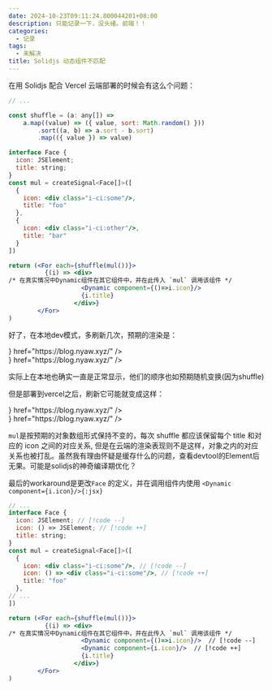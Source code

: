 ```yaml
---
date: 2024-10-23T09:11:24.800044201+08:00
description: 只能记录一下，没头绪。前端！！
categories:
  - 记录
tags:
  - 未解决
title: Solidjs 动态组件不匹配
---
```



在用 Solidjs 配合 Vercel 云端部署的时候会有这么个问题：

```jsx
// ...

const shuffle = (a: any[]) =>
	a.map((value) => ({ value, sort: Math.random() }))
		.sort((a, b) => a.sort - b.sort)
		.map(({ value }) => value)

interface Face {
  icon: JSElement;
  title: string;
}
const mul = createSignal<Face[]>([
  {
    icon: <div class="i-ci:some"/>,
    title: "foo"
  },
  {
    icon: <div class="i-ci:other"/>,
    title: "bar"
  }
])

return (<For each={shuffle(mul())}>
          {(i) => <div>
/* 在真实情况中Dynamic组件在其它组件中，并在此传入 `mul` 调用该组件 */
                    <Dynamic component={()=>i.icon}/>
                    {i.title}
                  </div>}
        </For>
)
```

好了，在本地dev模式，多刷新几次，预期的渲染是：

<div class="flex gap-4">
  <QuickLinks title="foo" icon={() => <div class="i-material-symbols:captive-portal w-10 h-10 text-sprout-500" />} href="https://blog.nyaw.xyz/" />
  <QuickLinks title="bar" icon={() => <div class="i-material-symbols:grid-3x3-rounded w-10 h-10 text-sprout-500" />} href="https://blog.nyaw.xyz/" />
</div>

实际上在本地也确实一直是正常显示，他们的顺序也如预期随机变换(因为shuffle)

但是部署到vercel之后，刷新它可能就变成这样：


<div class="flex gap-4">
  <QuickLinks title="bar" icon={() => <div class="i-material-symbols:captive-portal w-10 h-10 text-sprout-500" />} href="https://blog.nyaw.xyz/" />
  <QuickLinks title="foo" icon={() => <div class="i-material-symbols:grid-3x3-rounded w-10 h-10 text-sprout-500" />} href="https://blog.nyaw.xyz/" />
</div>

`mul`是按预期的对象数组形式保持不变的，每次 shuffle 都应该保留每个 title 和对应的 icon 之间的对应关系, 但是在云端的渲染表现则不是这样，对象之内的对应关系也被打乱。虽然我有理由怀疑是缓存什么的问题，查看devtool的Element后无果。可能是solidjs的神奇编译期优化？

最后的workaround是更改`Face` 的定义，并在调用组件内使用 `<Dynamic component={i.icon}/>{:jsx}`


```jsx
// ...
interface Face {
  icon: JSElement; // [!code --]
  icon: () => JSElement; // [!code ++]
  title: string;
}
const mul = createSignal<Face[]>([
  {
    icon: <div class="i-ci:some"/>, // [!code --]
    icon: () => <div class="i-ci:some"/>, // [!code ++]
    title: "foo"
  },
// ...
])

return (<For each={shuffle(mul())}>
          {(i) => <div>
/* 在真实情况中Dynamic组件在其它组件中，并在此传入 `mul` 调用该组件 */
                    <Dynamic component={()=>i.icon}/>  // [!code --]
                    <Dynamic component={i.icon}/>  // [!code ++]
                    {i.title}
                  </div>}
        </For>
)
```

